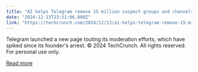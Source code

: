 ```yaml
---
title: "AI helps Telegram remove 15 million suspect groups and channels in 2024"
date: "2024-12-13T23:51:06.000Z"
link: "https://techcrunch.com/2024/12/13/ai-helps-telegram-remove-15-million-suspect-groups-and-channels-in-2024/"
---
```


Telegram launched a new page touting its moderation efforts, which have spiked since its founder's arrest.
© 2024 TechCrunch. All rights reserved. For personal use only.


[Read more](https://techcrunch.com/2024/12/13/ai-helps-telegram-remove-15-million-suspect-groups-and-channels-in-2024/)
